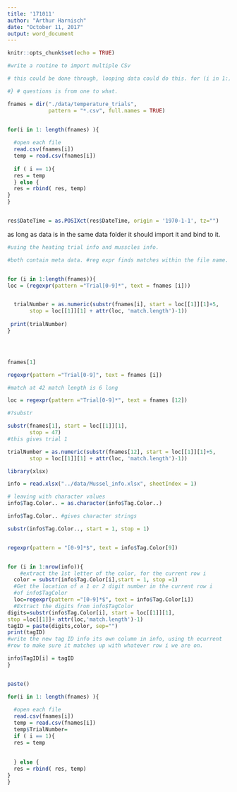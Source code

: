 ```yaml
---
title: '171011'
author: "Arthur Harnisch"
date: "October 11, 2017"
output: word_document
---
```


```r
knitr::opts_chunk$set(echo = TRUE)
```



```r

#write a routine to import multiple CSv

# this could be done through, looping data could do this. for (i in 1:){

#} # questions is from one to what. 

fnames = dir("./data/temperature_trials", 
             pattern = "*.csv", full.names = TRUE)


for(i in 1: length(fnames) ){
  
  #open each file
  read.csv(fnames[i])
  temp = read.csv(fnames[i])
  
  if ( i == 1){
  res = temp
  } else {
  res = rbind( res, temp)
}
}


res$DateTime = as.POSIXct(res$DateTime, origin = '1970-1-1', tz="")


```


as long as data is in the same data folder it should import it and bind to it. 



```r

#using the heating trial info and musscles info. 

#both contain meta data. #reg expr finds matches within the file name. 


for (i in 1:length(fnames)){
loc = (regexpr(pattern ="Trial[0-9]*", text = fnames [i]))


  trialNumber = as.numeric(substr(fnames[i], start = loc[[1]][1]+5, 
       stop = loc[[1]][1] + attr(loc, 'match.length')-1))
  
 print(trialNumber)
}




fnames[1]

regexpr(pattern ="Trial[0-9]", text = fnames [i])

#match at 42 match length is 6 long

loc = regexpr(pattern ="Trial[0-9]*", text = fnames [12])

#?substr

substr(fnames[1], start = loc[[1]][1], 
       stop = 47)
#this gives trial 1

trialNumber = as.numeric(substr(fnames[12], start = loc[[1]][1]+5, 
       stop = loc[[1]][1] + attr(loc, 'match.length')-1))

```


```r

library(xlsx)

info = read.xlsx("../data/Mussel_info.xlsx", sheetIndex = 1)

```


```r
# leaving with character values
info$Tag.Color.. = as.character(info$Tag.Color..)

info$Tag.Color.. #gives character strings

substr(info$Tag.Color.., start = 1, stop = 1)


regexpr(pattern = "[0-9]*$", text = info$Tag.Color[9])


for (i in 1:nrow(info)){
    #extract the 1st letter of the color, for the current row i
  color = substr(info$Tag.Color[i],start = 1, stop =1)
  #Get the location of a 1 or 2 digit number in the current row i
  #of info$TagColor
  loc=regexpr(pattern ="[0-9]*$", text = info$Tag.Color[i])
  #Extract the digits from info$TagColor
digits=substr(info$Tag.Color[i], start = loc[[1]][1], 
stop =loc[[1]]+ attr(loc,'match.length')-1)
tagID = paste(digits,color, sep="")
print(tagID)
#write the new tag ID info its own column in info, using th ecurrent
#row to make sure it matches up with whatever row i we are on. 

info$TagID[i] = tagID
}


paste()


```
```r

for(i in 1: length(fnames) ){
  
  #open each file
  read.csv(fnames[i])
  temp = read.csv(fnames[i])
  temp$TrialNumber=
  if ( i == 1){
  res = temp
 
  
  } else {
  res = rbind( res, temp)
}
}


```